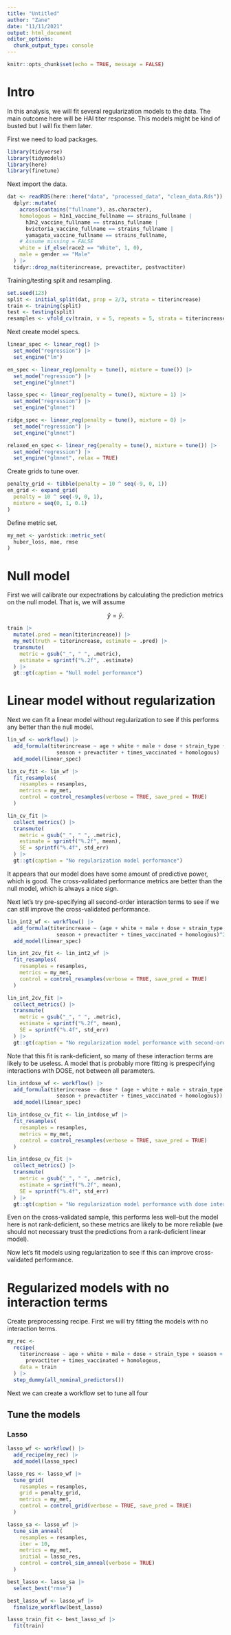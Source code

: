 ```yaml
---
title: "Untitled"
author: "Zane"
date: "11/11/2021"
output: html_document
editor_options: 
  chunk_output_type: console
---
```


```r
knitr::opts_chunk$set(echo = TRUE, message = FALSE)
```

# Intro

In this analysis, we will fit several regularization models to the data. The main outcome here will be HAI titer response. This models might be kind of busted but I will fix them later.

First we need to load packages.

```r
library(tidyverse)
library(tidymodels)
library(here)
library(finetune)
```

Next import the data.

```r
dat <- readRDS(here::here("data", "processed_data", "clean_data.Rds")) |>
  dplyr::mutate(
    across(contains("fullname"), as.character),
    homologous = h1n1_vaccine_fullname == strains_fullname |
      h3n2_vaccine_fullname == strains_fullname |
      bvictoria_vaccine_fullname == strains_fullname |
      yamagata_vaccine_fullname == strains_fullname,
    # Assume missing = FALSE
    white = if_else(race2 == "White", 1, 0),
    male = gender == "Male"
  ) |>
  tidyr::drop_na(titerincrease, prevactiter, postvactiter)
```

Training/testing split and resampling.

```r
set.seed(123)
split <- initial_split(dat, prop = 2/3, strata = titerincrease)
train <- training(split)
test <- testing(split)
resamples <- vfold_cv(train, v = 5, repeats = 5, strata = titerincrease)
```


Next create model specs.

```r
linear_spec <- linear_reg() |>
  set_mode("regression") |>
  set_engine("lm")

en_spec <- linear_reg(penalty = tune(), mixture = tune()) |>
  set_mode("regression") |>
  set_engine("glmnet")

lasso_spec <- linear_reg(penalty = tune(), mixture = 1) |>
  set_mode("regression") |>
  set_engine("glmnet")

ridge_spec <- linear_reg(penalty = tune(), mixture = 0) |>
  set_mode("regression") |>
  set_engine("glmnet")

relaxed_en_spec <- linear_reg(penalty = tune(), mixture = tune()) |>
  set_mode("regression") |>
  set_engine("glmnet", relax = TRUE)
```

Create grids to tune over.

```r
penalty_grid <- tibble(penalty = 10 ^ seq(-9, 0, 1))
en_grid <- expand_grid(
  penalty = 10 ^ seq(-9, 0, 1),
  mixture = seq(0, 1, 0.1)
)
```

Define metric set.

```r
my_met <- yardstick::metric_set(
  huber_loss, mae, rmse
)
```

# Null model

First we will calibrate our expectrations by calculating the prediction metrics on the null model. That is, we will assume

$$\hat{y} = \bar{y}.$$

```r
train |>
  mutate(.pred = mean(titerincrease)) |>
  my_met(truth = titerincrease, estimate = .pred) |>
  transmute(
    metric = gsub("_", " ", .metric),
    estimate = sprintf("%.2f", .estimate)
  ) |>
  gt::gt(caption = "Null model performance")
```

# Linear model without regularization

Next we can fit a linear model without regularization to see if this performs any better than the null model.

```r
lin_wf <- workflow() |>
  add_formula(titerincrease ~ age + white + male + dose + strain_type +
                season + prevactiter + times_vaccinated + homologous) |>
  add_model(linear_spec)

lin_cv_fit <- lin_wf |>
  fit_resamples(
    resamples = resamples,
    metrics = my_met,
    control = control_resamples(verbose = TRUE, save_pred = TRUE)
  )

lin_cv_fit |>
  collect_metrics() |>
  transmute(
    metric = gsub("_", " ", .metric),
    estimate = sprintf("%.2f", mean),
    SE = sprintf("%.4f", std_err)
  ) |>
  gt::gt(caption = "No regularization model performance")
```

It appears that our model does have some amount of predictive power, which is good. The cross-validated performance metrics are better than the null model, which is always a nice sign.

Next let's try pre-specifying all second-order interaction terms to see if we can still improve the cross-validated performance.

```r
lin_int2_wf <- workflow() |>
  add_formula(titerincrease ~ (age + white + male + dose + strain_type +
                season + prevactiter + times_vaccinated + homologous)^2) |>
  add_model(linear_spec)

lin_int_2cv_fit <- lin_int2_wf |>
  fit_resamples(
    resamples = resamples,
    metrics = my_met,
    control = control_resamples(verbose = TRUE, save_pred = TRUE)
  )

lin_int_2cv_fit |>
  collect_metrics() |>
  transmute(
    metric = gsub("_", " ", .metric),
    estimate = sprintf("%.2f", mean),
    SE = sprintf("%.4f", std_err)
  ) |>
  gt::gt(caption = "No regularization model performance with second-order interaction terms.")
```

Note that this fit is rank-deficient, so many of these interaction terms are likely to be useless. A model that is probably more fitting is prespecifying interactions with DOSE, not between all parameters.

```r
lin_intdose_wf <- workflow() |>
  add_formula(titerincrease ~ dose * (age + white + male + strain_type +
                season + prevactiter + times_vaccinated + homologous)) |>
  add_model(linear_spec)

lin_intdose_cv_fit <- lin_intdose_wf |>
  fit_resamples(
    resamples = resamples,
    metrics = my_met,
    control = control_resamples(verbose = TRUE, save_pred = TRUE)
  )

lin_intdose_cv_fit |>
  collect_metrics() |>
  transmute(
    metric = gsub("_", " ", .metric),
    estimate = sprintf("%.2f", mean),
    SE = sprintf("%.4f", std_err)
  ) |>
  gt::gt(caption = "No regularization model performance with dose interaction terms.")
```

Even on the cross-validated sample, this performs less well--but the model here is not rank-deficient, so these metrics are likely to be more reliable (we should not necessary trust the predictions from a rank-deficient linear model).

Now let's fit models using regularization to see if this can improve cross-validated performance.

# Regularized models with no interaction terms

Create preprocessing recipe. First we will try fitting the models with no interaction terms.

```r
my_rec <-
  recipe(
    titerincrease ~ age + white + male + dose + strain_type + season +
      prevactiter + times_vaccinated + homologous,
    data = train
  ) |>
  step_dummy(all_nominal_predictors())
```

Next we can create a workflow set to tune all four 

## Tune the models

### Lasso

```r
lasso_wf <- workflow() |>
  add_recipe(my_rec) |>
  add_model(lasso_spec)

lasso_res <- lasso_wf |>
  tune_grid(
    resamples = resamples,
    grid = penalty_grid,
    metrics = my_met,
    control = control_grid(verbose = TRUE, save_pred = TRUE)
  )

lasso_sa <- lasso_wf |>
  tune_sim_anneal(
    resamples = resamples,
    iter = 10,
    metrics = my_met,
    initial = lasso_res,
    control = control_sim_anneal(verbose = TRUE)
  )

best_lasso <- lasso_sa |>
  select_best("rmse")

best_lasso_wf <- lasso_wf |>
  finalize_workflow(best_lasso)

lasso_train_fit <- best_lasso_wf |>
  fit(train)
```

